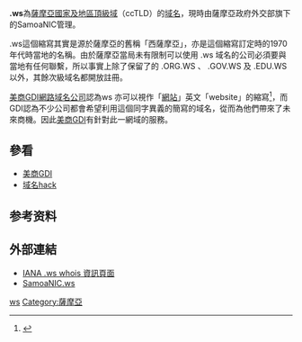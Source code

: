 <!-- DO NOT REINSERT ANY LINK TO www.website.ws. YOU WILL BE MARKED AS SPAMMER!!! -->
{{Infobox Top level domain|
name=.ws|
background=#CCF|
image=|
introduced=1995年|
type=[[國家及地區頂級域|國家及地區頂級域]]|
status=活跃|
registry=[[SamoaNIC|SamoaNIC]] ([[Computer_Services_Ltd._Samoa|Computer Services Ltd. Samoa]])|
sponsor=[[薩摩亞政治|薩摩亞政府]]|
intendeduse=Entities connected with [[Samoa|Samoa]]|
actualuse=Small use|
restrictions=无|
structure=Registrations are directly at second level|
document=[https://web.archive.org/web/20050930035243/http://samoanic.ws/legal/ Policies]|
disputepolicy={{le|UDRP|UDRP}}|
website=[http://www.samoanic.ws/ SamoaNIC]}}

'''.ws'''為[[萨摩亚|薩摩亞]][[國家及地區頂級域|國家及地區頂級域]]（ccTLD）的[[域名|域名]]，現時由薩摩亞政府外交部旗下的SamoaNIC管理。

.ws這個縮寫其實是源於薩摩亞的舊稱「西薩摩亞」，亦是這個縮寫訂定時的1970年代時當地的名稱。由於薩摩亞當局未有限制可以使用 .ws 域名的公司必須要與當地有任何聯繫，所以事實上除了保留了的 .ORG.WS 、 .GOV.WS 及 .EDU.WS 以外，其餘次級域名都開放註冊。

[[美商GDI|美商GDI網路域名公司]]認為ws 亦可以視作「[[網站|網站]]」英文「website」的縮寫<ref>{{Cite web |url=http://www.website.ws/ |title=What is the .WS domain? |accessdate=2019-01-03 |archive-date=2019-01-01 |archive-url=https://web.archive.org/web/20190101235746/http://website.ws/ |dead-url=no }}</ref>，而GDI認為不少公司都會希望利用這個同字異義的簡寫的域名，從而為他們帶來了未來商機。因此[[美商GDI|美商GDI]]有針對此一網域的服務。

== 參看 ==
* [[美商GDI|美商GDI]]
* [[域名hack|域名hack]]

== 参考资料 ==
{{reflist}}

== 外部連結 ==
* [http://www.iana.org/root-whois/ws.htm IANA .ws whois 資訊頁面]{{Wayback|url=http://www.iana.org/root-whois/ws.htm |date=20060706175757 }}
* [http://www.samoanic.ws/ SamoaNIC.ws]{{Wayback|url=http://www.samoanic.ws/ |date=20181223112839 }}

{{Internet-stub}}

{{CcTLD}}

[[Category:國家及地區頂級域|ws]]
[[Category:薩摩亞|Category:薩摩亞]]